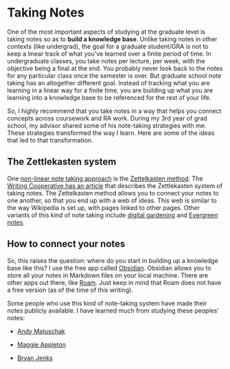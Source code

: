 # Taking Notes 

One of the most important aspects of studying at the graduate level is taking notes so as to **build a knowledge base**. Unlike taking notes in other contexts (like undergrad), the goal for a graduate student/GRA is not to keep a linear track of what you've learned over a finite period of time. In undergraduate classes, you take notes per lecture, per week, with the objective being a final at the end. You probably never look back to the notes for any particular class once the semester is over. But graduate school note taking has an altogether different goal. Instead of tracking what you are learning in a linear way for a finite time, you are building up what you are learning into a knowledge base to be referenced for the rest of your life. 

So, I highly recommend that you take notes in a way that helps you connect concepts across coursework and RA work. During my 3rd year of grad school, my advisor shared some of his note-taking strategies with me. These strategies transformed the way I learn. Here are some of the ideas that led to that transformation. 

## The Zettlekasten system {#zettelkasten}

One [non-linear note taking approach](https://en.wikipedia.org/wiki/Note-taking#Non-linear_note-taking) is the [Zettelkasten method](https://zettelkasten.de/posts/overview/). The [Writing Cooperative has an article](https://writingcooperative.com/zettelkasten-how-one-german-scholar-was-so-freakishly-productive-997e4e0ca125) that describes the Zettlekasten system of taking notes. The Zettelkasten method allows you to connect your notes to one another, so that you end up with a web of ideas. This web is similar to the way Wikipedia is set up, with pages linked to other pages. Other variants of this kind of note taking include [digital gardening](https://maggieappleton.com/garden-history) and [Evergreen notes](https://notes.andymatuschak.org/Evergreen_note-writing_as_fundamental_unit_of_knowledge_work?stackedNotes=z4SDCZQeRo4xFEQ8H4qrSqd68ucpgE6LU155C). 

## How to connect your notes 

So, this raises the question: where do you start in building up a knowledge base like this? I use the free app called [Obsidian](https://obsidian.md/). Obsidian allows you to store all your notes in Markdown files on your local machine. There are other apps out there, like [Roam](https://roamresearch.com/). Just keep in mind that Roam does not have a free version (as of the time of this writing). 

Some people who use this kind of note-taking system have made their notes publicly available. I have learned much from studying these peoples' notes: 

  - [Andy Matuschak](https://notes.andymatuschak.org/About_these_notes)
  
  - [Maggie Appleton](https://maggieappleton.com/notes) 
  
  - [Bryan Jenks](https://publish.obsidian.md/bryan-jenks/Z/INDEX)
